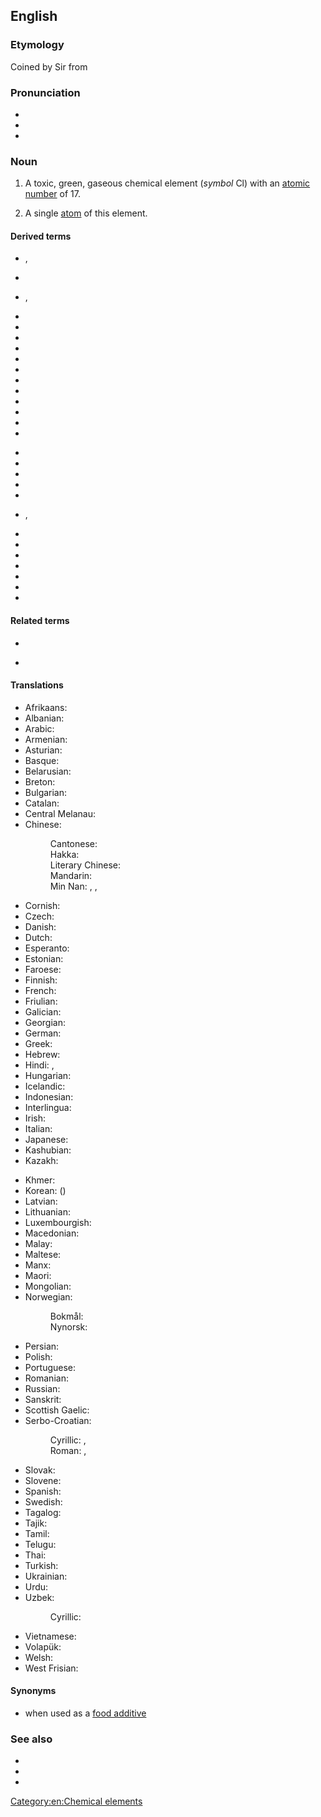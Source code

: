 ==English==
{{elements|Cl|sulfur|S|argon|Ar}}

===Etymology===
{{PIE root|en|ǵʰelh₃}}
Coined by Sir {{w|Humphry Davy}} from {{etyl|grc|en}} {{m|grc|χλωρός||pale green}}

===Pronunciation===
* {{audio|en-us-chlorine.ogg|Audio (US)|lang=en}}
* {{IPA|/ˈklɔɹiːn/|lang=en}}
* {{rhymes|ɔɹiːn|ɔːɹɪn|lang=en}}

===Noun===
{{en-noun|-|s}}
{{wikipedia}}

# {{senseid|en|Q688}}A toxic, green, gaseous chemical element (''symbol'' Cl) with an [[atomic number]] of 17.
# {{lb|en|countable}} A single [[atom]] of this element.

====Derived terms====
{{der-top}}
* {{l|en|antichlor}}, {{l|en|antichlore}}
* {{l|en|antichlorine}}
* {{l|en|chlor-}}, {{l|en|chloro-}}
* {{l|en|chloral}}
* {{l|en|chlorane}}
* {{l|en|chloric}}
* {{l|en|chloride}}
* {{l|en|chlorinate}}
* {{l|en|chlorination}}
* {{l|en|chlorine-35}}
* {{l|en|chlorine-36}}
* {{l|en|chlorine-37}}
* {{l|en|chlorine dioxide}}
* {{l|en|chlorine fluoride}}
* {{l|en|chlorine monofluoride}}
{{der-mid}}
* {{l|en|chlorine oxide}}
* {{l|en|chlorine pentafluoride}}
* {{l|en|chlorine trifluoride}}
* {{l|en|chlorine water}}
* {{l|en|chloriniferous}}
* {{l|en|chlorinise}}, {{l|en|chlorinize}}
* {{l|en|chlorinous}}
* {{l|en|chlorite}}
* {{l|en|chloroid}}
* {{l|en|chlorous}}
* {{l|en|chloruret}}
* {{l|en|dichlorine}}
* {{l|en|organochlorine}}
{{der-bottom}}

====Related terms====
{{rel-top}}
* {{l|en|chlorate}}
{{rel-mid}}
* {{l|en|chlorurated}}
{{rel-bottom}}

====Translations====
{{trans-top|id=Q688|chemical element}}
* Afrikaans: {{t|af|chloor}}
* Albanian: {{t|sq|hlor}}
* Arabic: {{t|ar|كُلُور|m}}
* Armenian: {{t+|hy|քլոր}}
* Asturian: {{t+|ast|cloru|m}}
* Basque: {{t|eu|kloroa}}
* Belarusian: {{t|be|хлор|m|tr=xlor}}
* Breton: {{t+|br|klor|m}}
* Bulgarian: {{t|bg|хлор|m|tr=hlor}}
* Catalan: {{t+|ca|clor}}
* Central Melanau: {{t|mel|klorin}}
* Chinese:
*: Cantonese: {{t|yue|氯|tr=luk6|sc=Hani}}
*: Hakka: {{t|hak|氯|tr=liu̍k|sc=Hani}}
*: Literary Chinese: {{t|lzh|氯}}
*: Mandarin: {{t+|cmn|氯|tr=lǜ|sc=Hani}}
*: Min Nan: {{t|nan|鹽素|sc=Hani}}, {{t|nan|盐素|tr=iâm-sò͘|sc=Hani}}, {{t|nan|氯|tr=lio̍k, lo̍k|sc=Hani}}
* Cornish: {{t|kw|cloryn}}
* Czech: {{t+|cs|chlór|m}}
* Danish: {{t+|da|klor}}
* Dutch: {{t+|nl|chloor|m}}
* Esperanto: {{t+|eo|kloro}}
* Estonian: {{t+|et|kloor}}
* Faroese: {{t|fo|klor}}
* Finnish: {{t+|fi|kloori}}
* French: {{t+|fr|chlore|m}}
* Friulian: {{t|fur|clôr}}
* Galician: {{t+|gl|cloro}}
* Georgian: {{t|ka|ქლორი|sc=Geor}}
* German: {{t+|de|Chlor|n}}
* Greek: {{t+|el|χλώριο|n}}
* Hebrew: {{t+|he|כְלוֹר|m|tr=khlór}}
* Hindi: {{t|hi|नीरजी|tr=nīrajī|sc=Deva}}, {{t|hi|क्लोरीन|tr=klorīn|sc=Deva}}
* Hungarian: {{t+|hu|klór}}
* Icelandic: {{t+|is|klór}}
* Indonesian: {{t+|id|klorin}}
* Interlingua: {{t|ia|chloro}}
* Irish: {{t+|ga|clóirín}}
* Italian: {{t+|it|cloro|m}}
* Japanese: {{t+|ja|塩素|tr=えんそ, enso}}
* Kashubian: {{t|csb|chlor}}
* Kazakh: {{t+|kk|хлор|sc=Cyrl}}
{{trans-mid}}
* Khmer: {{t|km|ក្លរ|tr=klɔɔ|sc=Khmr}}
* Korean: {{t+|ko|염소|sc=Hang}} ({{t+|ko|鹽素|sc=Hang}})
* Latvian: {{t|lv|hlors}}
* Lithuanian: {{t+|lt|chloras}}
* Luxembourgish: {{t|lb|Chlor}}
* Macedonian: {{t|mk|хлор|m|tr=hlor}}
* Malay: {{t|ms|klorin}}
* Maltese: {{t|mt|kloru}}
* Manx: {{t|gv|cloreen}}
* Maori: {{t|mi|haumāota}}
* Mongolian: {{t+|mn|хлор|sc=Cyrl}}
* Norwegian:
*: Bokmål: {{t+|nb|klor|n}}
*: Nynorsk: {{t+|nn|klor|n}}
* Persian: {{t+|fa|کلر|tr=kolor}}
* Polish: {{t+|pl|chlor|m}}
* Portuguese: {{t+|pt|cloro|m}}
* Romanian: {{t+|ro|clor|n}}
* Russian: {{t+|ru|хлор|m}}
* Sanskrit: {{t|sa|नीरजी}}
* Scottish Gaelic: {{t|gd|clòirin}}
* Serbo-Croatian:
*: Cyrillic: {{t|sh|хлор|m|sc=Cyrl}}, {{t|sh|клор|sc=Cyrl}}
*: Roman: {{t|sh|hlor|m}}, {{t+|sh|klor}}
* Slovak: {{t+|sk|chlór}}
* Slovene: {{t+|sl|klor}}
* Spanish: {{t+|es|cloro|m}}
* Swedish: {{t+|sv|klor|n}}
* Tagalog: {{t|tl|kloro}}
* Tajik: {{t|tg|хлор}}
* Tamil: {{t+|ta|குளோரின்|sc=Taml}}
* Telugu: {{t|te|హరినము}}
* Thai: {{t|th|คลอรีน|tr=klor-reen}}
* Turkish: {{t+|tr|klor}}
* Ukrainian: {{t|uk|хлор|m|tr=xlor}}
* Urdu: {{t|ur|کلورین|tr=klorīn|sc=ur-Arab}}
* Uzbek: {{t|uz|hlor|tr=astatin}}
*: Cyrillic: {{t+|uz|хлор|sc=Cyrl}}
* Vietnamese: {{t|vi|clo}}
* Volapük: {{t+|vo|klorin}}
* Welsh: {{t+|cy|clorin}}
* West Frisian: {{t|fy|gloor}}
{{trans-bottom}}

====Synonyms====
* {{l|en|E925}} when used as a [[food additive]]

===See also===
* {{l|en|carnallite}}
* {{l|en|halite}}
* {{l|en|sylvite}}

[[Category:en:Chemical elements]]
